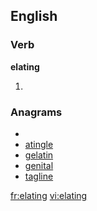 ==English==

===Verb===
'''elating'''

# {{present participle of|elate}}

===Anagrams===
* {{alphagram|aegilnt}}
* [[atingle#English|atingle]]
* [[gelatin#English|gelatin]]
* [[genital#English|genital]]
* [[tagline#English|tagline]]


[[fr:elating]]
[[vi:elating]]